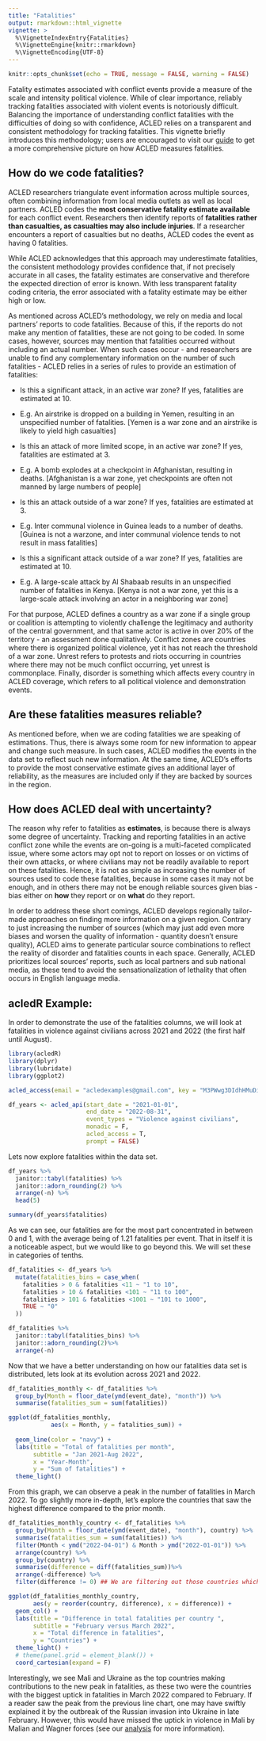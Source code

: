 ```yaml
---
title: "Fatalities"
output: rmarkdown::html_vignette
vignette: >
  %\VignetteIndexEntry{Fatalities}
  %\VignetteEngine{knitr::rmarkdown}
  %\VignetteEncoding{UTF-8}
---
```

```r
knitr::opts_chunk$set(echo = TRUE, message = FALSE, warning = FALSE)
```

Fatality estimates associated with conflict events provide a measure of the scale and intensity political violence. While of clear importance, reliably tracking fatalities associated with violent events is notoriously difficult. Balancing the importance of understanding conflict fatalities with the difficulties of doing so with confidence, ACLED relies on a transparent and consistent methodology for tracking fatalities. This vignette briefly introduces this methodology; users are encouraged to visit our [guide](https://acleddata.com/download/35143/) to get a more comprehensive picture on how ACLED measures fatalities.

## How do we code fatalities?

ACLED researchers triangulate event information across multiple sources, often combining information from local media outlets as well as local partners. ACLED codes the **most conservative fatality estimate available** for each conflict event. Researchers then identify reports of **fatalities rather than casualties, as casualties may also include injuries**. If a researcher encounters a report of casualties but no deaths, ACLED codes the event as having 0 fatalities. 

While ACLED acknowledges that this approach may underestimate fatalities, the consistent methodology provides confidence that, if not precisely accurate in all cases, the fatality estimates are conservative and therefore the expected direction of error is known. With less transparent fatality coding criteria, the error associated with a fatality estimate may be either high or low. 

<!-- While ACLED acknowledges that this approach may lead to an underestimation of fatalities, our efforts are to provide the best possible estimation, even if lower, of fatalities rather than entirely arbitrary ranges also built on assumptions. -->

<!-- ACLED's researchers are tasked with seeking more information about the event to triangulate the numbers of a particular event reports, to avoid over-relying in one source, mostly relaying on media and local partners to gather information on fatalities of a given event.  -->

<!-- Given the fact that in almost any case reports over fatalities are estimations, ACLED attempts to find the **most conservative available estimate**, the lowest possible estimation of fatalities.  -->





As mentioned across ACLED's methodology, we rely on media and local partners' reports to code fatalities. Because of this, if the reports do not make any mention of fatalities, these are not going to be coded. In some cases, however, sources may mention that fatalities occurred without including an actual number. When such cases occur - and researchers are unable to find any complementary information on the number of such fatalities - ACLED relies in a series of rules to provide an estimation of fatalities:

-   Is this a significant attack, in an active war zone? If yes, fatalities are estimated at 10.

-   E.g. An airstrike is dropped on a building in Yemen, resulting in an unspecified number of fatalities. [Yemen is a war zone and an airstrike is likely to yield high casualties]

-   Is this an attack of more limited scope, in an active war zone? If yes, fatalities are estimated at 3.

-   E.g. A bomb explodes at a checkpoint in Afghanistan, resulting in deaths. [Afghanistan is a war zone, yet checkpoints are often not manned by large numbers of people]

-   Is this an attack outside of a war zone? If yes, fatalities are estimated at 3.

-   E.g. Inter communal violence in Guinea leads to a number of deaths. [Guinea is not a warzone, and inter communal violence tends to not result in mass fatalities]

-   Is this a significant attack outside of a war zone? If yes, fatalities are estimated at 10.

-   E.g. A large-scale attack by Al Shabaab results in an unspecified number of fatalities in Kenya. [Kenya is not a war zone, yet this is a large-scale attack involving an actor in a neighboring war zone]

For that purpose, ACLED defines a country as a war zone if a single group or coalition is attempting to violently challenge the legitimacy and authority of the central government, and that same actor is active in over 20% of the territory - an assessment done qualitatively. Conflict zones are countries where there is organized political violence, yet it has not reach the threshold of a war zone. Unrest refers to protests and riots occurring in countries where there may not be much conflict occurring, yet unrest is commonplace. Finally, disorder is something which affects every country in ACLED coverage, which refers to all political violence and demonstration events.

## Are these fatalities measures reliable?

As mentioned before, when we are coding fatalities we are speaking of estimations. Thus, there is always some room for new information to appear and change such measure. In such cases, ACLED modifies the events in the data set to reflect such new information. At the same time, ACLED's efforts to provide the most conservative estimate gives an additional layer of reliability, as the measures are included only if they are backed by sources in the region.

## How does ACLED deal with uncertainty?

The reason why refer to fatalities as **estimates**, is because there is always some degree of uncertainty. Tracking and reporting fatalities in an active conflict zone while the events are on-going is a multi-faceted complicated issue, where some actors may opt not to report on losses or on victims of their own attacks, or where civilians may not be readily available to report on these fatalities. Hence, it is not as simple as increasing the number of sources used to code these fatalities, because in some cases it may not be enough, and in others there may not be enough reliable sources given bias - bias either on **how** they report or on **what** do they report.

In order to address these short comings, ACLED develops regionally tailor-made approaches on finding more information on a given region. Contrary to just increasing the number of sources (which may just add even more biases and worsen the quality of information - quantity doesn't ensure quality), ACLED aims to generate particular source combinations to reflect the reality of disorder and fatalities counts in each space. Generally, ACLED prioritizes local sources' reports, such as local partners and sub national media, as these tend to avoid the sensationalization of lethality that often occurs in English language media.

## acledR Example:

In order to demonstrate the use of the fatalities columns, we will look at fatalities in violence against civilians across 2021 and 2022 (the first half until August).

```r

library(acledR)
library(dplyr)
library(lubridate)
library(ggplot2)

acled_access(email = "acledexamples@gmail.com", key = "M3PWwg3DIdhHMuDiilp5") #  This is an example, you will need to input your credentials.

df_years <- acled_api(start_date = "2021-01-01",
                      end_date = "2022-08-31",
                      event_types = "Violence against civilians",
                      monadic = F,
                      acled_access = T,
                      prompt = FALSE)

```

Lets now explore fatalities within the data set.

```r

df_years %>% 
  janitor::tabyl(fatalities) %>% 
  janitor::adorn_rounding(2) %>% 
  arrange(-n) %>% 
  head(5) 

summary(df_years$fatalities)

```

As we can see, our fatalities are for the most part concentrated in between 0 and 1, with the average being of 1.21 fatalities per event. That in itself it is a noticeable aspect, but we would like to go beyond this. We will set these in categories of tenths.

```r

df_fatalities <- df_years %>%
  mutate(fatalities_bins = case_when(
    fatalities > 0 & fatalities <11 ~ "1 to 10",
    fatalities > 10 & fatalities <101 ~ "11 to 100",
    fatalities > 101 & fatalities <1001 ~ "101 to 1000",
    TRUE ~ "0"
  ))

df_fatalities %>%
  janitor::tabyl(fatalities_bins) %>%
  janitor::adorn_rounding(2)%>%
  arrange(-n)

```

Now that we have a better understanding on how our fatalities data set is distributed, lets look at its evolution across 2021 and 2022.

```r

df_fatalities_monthly <- df_fatalities %>%
  group_by(Month = floor_date(ymd(event_date), "month")) %>%
  summarise(fatalities_sum = sum(fatalities))

ggplot(df_fatalities_monthly, 
            aes(x = Month, y = fatalities_sum)) +
  
  geom_line(color = "navy") +
  labs(title = "Total of fatalities per month",
       subtitle = "Jan 2021-Aug 2022",
       x = "Year-Month",
       y = "Sum of fatalities") +
  theme_light()
```

From this graph, we can observe a peak in the number of fatalities in March 2022. To go slightly more in-depth, let's explore the countries that saw the highest difference compared to the prior month.

```r
df_fatalities_monthly_country <- df_fatalities %>%
  group_by(Month = floor_date(ymd(event_date), "month"), country) %>%
  summarise(fatalities_sum = sum(fatalities)) %>%
  filter(Month < ymd("2022-04-01") & Month > ymd("2022-01-01")) %>%
  arrange(country) %>%
  group_by(country) %>%
  summarise(difference = diff(fatalities_sum))%>%
  arrange(-difference) %>%
  filter(difference != 0) ## We are filtering out those countries which didn't change to make a more polished graph. 

ggplot(df_fatalities_monthly_country, 
       aes(y = reorder(country, difference), x = difference)) +
  geom_col() +
  labs(title = "Difference in total fatalities per country ",
       subtitle = "February versus March 2022",
       x = "Total difference in fatalities",
       y = "Countries") +
  theme_light() +
  # theme(panel.grid = element_blank()) +
  coord_cartesian(expand = F)

```

Interestingly, we see Mali and Ukraine as the top countries making contributions to the new peak in fatalities, as these two were the countries with the biggest uptick in fatalities in March 2022 compared to February. If a reader saw the peak from the previous line chart, one may have swiftly explained it by the outbreak of the Russian invasion into Ukraine in late February. However, this would have missed the uptick in violence in Mali by Malian and Wagner forces (see our [analysis](%22https://acleddata.com/10-conflicts-to-worry-about-in-2022/sahel/mid-year-update/%22) for more information).
